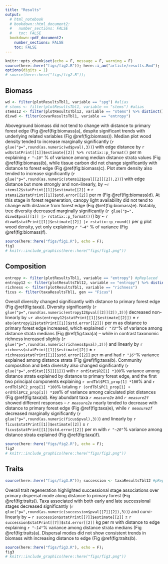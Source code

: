 ```yaml
---
title: "Results"
output: 
  # html_notebook
  # bookdown::html_document2:
  #   number_sections: FALSE
  #   toc: FALSE
  bookdown::pdf_document2:
    number_sections: FALSE
    toc: FALSE
---
```




```r
knitr::opts_chunk$set(echo = F, message = F, warning = F)
source(here::here("figs/fig2.R")); here::i_am("article/results.Rmd"); 
options(digits = 1)
# source(here::here("figs/fig2.R"));
```



## Biomass



<!-- 1.  shade x distance ( @ordway2020 ) + timber sp? -->
<!-- 2.  height ( @ordway2020 ) -->
<!-- 3.  wood density ( @poorter2019 ) -->
<!-- 4.  total biomass x dist ( @ordway2020 ) + timber sp? -->
<!--   -   maybe system-level curve (e.g. biomass hist) + timber sp -->
<!--   -   metric hist, vs. sp-abund/diversity hist below -->
<!--     -   max DAP as trait? -->

<!-- [RESULTS TEXT] -->


```r
wd <- filter(plotResultsTbl1, variable == "spg") #alias
# stems <- filter(plotResultsTbl1, variable == "stems") #alias
stems12 <- filter(plotResultsTbl12, variable == "stems") %>% distinct() #alias
divwd <- filter(covarResultsTbl1, variable == "entropy")
```


Aboveground biomass did not tend to change with distance to primary forest edge 
(Fig \@ref(fig:biomass)a), despite significant trends with underlying related variables 
(Fig \@ref(fig:biomass)).
Median plot wood density tended to increase marginally significantly 
(`r glue("p=",round(as.numeric(wd$pval),3))`) 
with edge distance by 
`r wd$statPrint[[1]]$estimate[[2]] %>% rstatix::p_format()` per m 
<!-- ± `r wd$statPrint[[1]]$std.error[[2]] |> round(3) #formatting...` -->
explaining 
*`r "~10"`* % of variance 
among median distance strata values
(Fig \@ref(fig:biomass)b),
while tissue carbon did not change significantly with distance to forest edge 
(Fig \@ref(fig:biomass)c).
Plot stem density also tended to increase significantly 
(`r glue("p=",round(as.numeric(stems12$pval[[2]][2]),2))`) 
with edge distance but more strongly and non-linearly, by 
~`r stems12$statPrint[[1]]$estimate[[2]]` ± 
`r stems12$statPrint[[1]]$std.error[[2]]` per m 
(Fig \@ref(fig:biomass)d).
At this stage in forest regeneration, canopy light availability did not tend to change with distance from forest edge 
(Fig \@ref(fig:biomass)e).
Notably, tree diversity decreased marginally significantly 
(`r glue("p=", divwd$pval[[1]] |> rstatix::p_format())`)
by 
~ `r divwd$statPrint[[1]]$estimate[[2]] |> rstatix::p_round()` 
<!-- ± `r divwd$statPrint[[1]]$std.error[[2]] |> rstatix::p_round()` -->
per g plot wood density, 
yet only explaining
*`r "~4"`* % of variance
(Fig \@ref(fig:biomass)f).


```r
source(here::here("figs/fig1.R"), echo = F); 
fig1
# knitr::include_graphics(here::here("figs/fig1.png"))
```

<!-- - size distributions? -->
<!-- - put light-biomass correlation? -->


## Composition



<!-- 1.  richness -->
<!-- 2.  diversity x distance [+ 1 timber sp] -->
<!--   -   can break down by diversity index -->
<!--     -   compare to NMDS? -->
<!--   1.  system-level curve (e.g. rank-abund) x distance [+ 1 timber sp] -->


```r
entropy <- filter(plotResultsTbl1, variable == "entropy") #pReplaced
entropy12 <- filter(plotResultsTbl12, variable == "entropy") %>% distinct() #slopeR2
richness <- filter(plotResultsTbl1, variable == "richness")
ficus <- filter(taxaResultsTbl1, gen == "Ficus")
```


Overall diversity changed significantly with distance to primary forest edge 
(Fig \@ref(fig:taxa)).
Diversity significantly 
(`r glue("p=",round(as.numeric(entropy12$pval[[2]][2]),3))`) 
decreased non-linearly by 
~`r abs(entropy12$statPrint[[1]]$estimate[[2]])` ± 
`r abs(entropy12$statPrint[[1]]$std.error[[2]])` per m 
as distance to primary forest edge increased, 
which explained 
*`r "73"`*% of variance 
among distance strata medians 
(Fig \@ref(fig:taxa)a) -- 
while in contrast taxonomic richness increased slightly 
(`r glue("p=",round(as.numeric(richness$pval),3))`) 
and linearly 
by 
`r richness$statPrint[[1]]$estimate[[2]]` ± 
`r richness$statPrint[[1]]$std.error[[2]]` per m 
and had *`r "16"`*% variance explained 
among distance strata 
(Fig \@ref(fig:taxa)b).
Community composition and beta diversity also changed significantly 
(`r glue("p=",ordStat[[5]][1])`) with 
`r ordStat$R2[1] *100`% 
variance among distance strata explained by distance to primary forest edge, 
and the first two principal components explaining 
`r ordTbl$PC1_prop[1] *100`% and 
`r ordTbl$PC2_prop[1] *100`% totaling 
`r (ordTbl$PC1_prop[1] + ordTbl$PC2_prop[1]) *100`% 
of variance among calculated plot distances 
(Fig \@ref(fig:taxa)d).
Key abundant taxa *`r measure2e`* and *`r measure2f`* showed different responses -- *`r measure2e`* nearly tended to decrease with distance to primary forest edge 
(Fig \@ref(fig:taxa)e),
while *`r measure2f`* decreased marginally significantly 
(`r glue("p=",round(as.numeric(ficus$pval),3))`) 
and linearly by 
`r ficus$statPrint[[1]]$estimate[[2]]` ± 
`r ficus$statPrint[[1]]$std.error[[2]]` per m 
with *`r "~20"`*% variance among distance strata explained 
(Fig \@ref(fig:taxa)f).


```r
source(here::here("figs/fig2.R"), echo = F);
fig2
# knitr::include_graphics(here::here("figs/fig2.png"))
```

<!-- - put diversity-biomass correlation -->


## Traits



```r
source(here::here("figs/fig3.R")); succession <- taxaResultsTbl12 #pReplaced
```


Overall trait regeneration highlighted successional stage associations over primary dispersal mode along distance to primary forest 
(Fig \@ref(fig:traits)).
Taxa associated with both early and late successional stages decreased significantly 
(`r glue("p=",round(as.numeric(succession$pval[[7]][2]),3))`) 
and curvi-linearly 
by 
~ `r succession$statPrint[[7]]$estimate[[2]]` ± 
`r succession$statPrint[[7]]$std.error[[2]]` kg per m 
with distance to edge explaining 
*`r "~14"`*% variance 
among distance strata medians 
(Fig \@ref(fig:traits)a).
Dispersal modes did not show consistent trends in biomass with increasing distance to edge 
(Fig \@ref(fig:traits)b).


```r
source(here::here("figs/fig3.R"), echo = F);
fig3
# knitr::include_graphics(here::here("figs/fig3.png"))
```
